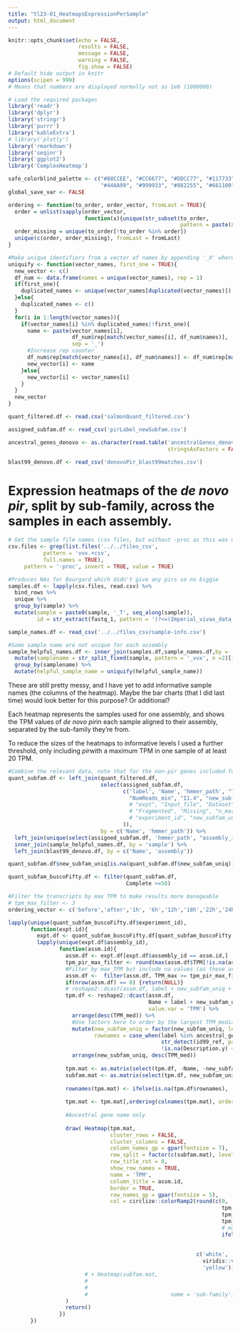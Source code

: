 ```yaml
---
title: "tl23-01_HeatmapsExpressionPerSample"
output: html_document
---
```


```r
knitr::opts_chunk$set(echo = FALSE, 
                      results = FALSE, 
                      message = FALSE, 
                      warning = FALSE,
                      fig.show = FALSE)
# Default hide output in knitr
options(scipen = 999) 
# Means that numbers are displayed normally not as 1e6 (1000000)
```

```r
# Load the required packages
library('readr')
library('dplyr')
library('stringr')
library('purrr')
library('kableExtra')
# library('plotly')
library('rmarkdown')
library('seqinr')
library('ggplot2')
library('ComplexHeatmap')

safe_colorblind_palette <- c("#88CCEE", "#CC6677", "#DDCC77", "#117733", "#332288", "#AA4499", 
                             "#44AA99", "#999933", "#882255", "#661100", "#6699CC", "#888888")
global_save_var <- FALSE
```

```r
ordering <- function(to_order, order_vector, fromLast = TRUE){
  order = unlist(sapply(order_vector, 
                        function(x){unique(str_subset(to_order, 
                                                      pattern = paste(x)))}))
  order_missing = unique(to_order[!to_order %in% order])
  unique(c(order, order_missing), fromLast = fromLast)
}
```

```r
#Make unique identifiers from a vector of names by appending '_X' where X is the number of the 'replicate'.
uniquify <- function(vector_names, first_one = TRUE){
  new_vector <- c()
  df_num <- data.frame(names = unique(vector_names), rep = 1)
  if(first_one){
    duplicated_names <- unique(vector_names[duplicated(vector_names)])
  }else{
    duplicated_names <- c()
  }
  for(i in 1:length(vector_names)){
    if(vector_names[i] %in% duplicated_names|!first_one){
      name <- paste(vector_names[i],
                    df_num$rep[match(vector_names[i], df_num$names)],
                    sep = '_')
      #Increase rep counter
      df_num$rep[match(vector_names[i], df_num$names)] <- df_num$rep[match(vector_names[i], df_num$names)] + 1
      new_vector[i] <- name
    }else{
      new_vector[i] <- vector_names[i]
    }
  }
  new_vector
}
```

```r

quant_filtered.df <- read.csv('salmonQuant_filtered.csv')

assigned_subfam.df <- read_csv('pirLabel_newSubfam.csv')

ancestral_genes_denovo <- as.character(read.table('ancestralGenes_denovo.txt', 
                                                  stringsAsFactors = FALSE)$x)

blast99_denovo.df <- read_csv('denovoPir_blast99matches.csv')

```


# Expression heatmaps of the _de novo_ _pir_\s, split by sub-family, across the samples in each assembly.

```r
# Get the sample file names (csv files, but without -proc as this was used for interrupted NF pipelines)
csv.files <- grep(list.files('../../files_csv', 
           pattern = 'vvx.+csv', 
           full.names = TRUE),
     pattern = '-proc', invert = TRUE, value = TRUE)

#Produces NAs for Bourgard which didn't give any pirs so no biggie
samples.df <- lapply(csv.files, read.csv) %>% 
  bind_rows %>% 
  unique %>% 
  group_by(sample) %>% 
  mutate(sample = paste0(sample, '_T', seq_along(sample)),
         id = str_extract(fastq_1, pattern = '(?<=(Imperial_vivax_data_copy/|/nfFetchNGS_dir(|_redownload)/fastq/)).+(?=_(trimmed_paired|SRR|ERR))'))

sample_names.df <- read_csv('../../files_csv/sample-info.csv') 

#Some sample name are not unique for each assembly
sample_helpful_names.df <- inner_join(samples.df,sample_names.df,by = 'id') %>% 
  mutate(samplename = str_split_fixed(sample, pattern = '_vvx', n =2)[1]) %>% 
  group_by(samplename) %>% 
  mutate(helpful_sample_name = uniquify(helpful_sample_name))

```

These are still pretty messy, and I have yet to add informative sample names (the columns of the heatmap). Maybe the bar charts (that I did last time) would look better for this purpose? Or additional?

Each heatmap represents the samples used for one assembly, and shows the TPM values of _de novo pir_\s in each sample aligned to their assembly, separated by the sub-family they're from. 

To reduce the sizes of the heatmaps to informative levels I used a further threshold, only including _pir_\s with a maximum TPM in one sample of at least 20 TPM.

```r
#Combine the relevant data, note that for the non-pir genes included for the heatmaps many of these will be NA.
quant_subfam.df <- left_join(quant_filtered.df, 
                             select(assigned_subfam.df, 
                                    c('label', 'Name', 'hmmer_path', "TPM_med", "TPM_max", "TPM_min", "NumReads_med", "NumReads_max", 
                                      "NumReads_min", "I1.4", "new_subfam", "new_subfam_uniq"
                                      # "expt", "Input_file", "Dataset", "Complete", "Single", "Duplicated",  "num_pir", "num_transcripts",
                                      # "Fragmented", "Missing", "n_markers", "lifecycle_stage", "location", 
                                      # "experiment_id", "new_subfam_uniq", "assembly_id"
                                    )),
                             by = c('Name', 'hmmer_path')) %>% 
  left_join(unique(select(assigned_subfam.df, 'hmmer_path', "assembly_id")), by = c('hmmer_path')) %>% 
  inner_join(sample_helpful_names.df, by = 'sample') %>%
  left_join(blast99_denovo.df, by = c('Name', 'assembly'))

quant_subfam.df$new_subfam_uniq[is.na(quant_subfam.df$new_subfam_uniq)] <- 'ref'

quant_subfam_buscoFifty.df <- filter(quant_subfam.df,
                                     Complete >=50)

#Filter the transcripts by max TPM to make results more manageable
# tpm_max_filter <- 3
ordering_vector <- c('before','after','1h', '6h','12h','18h','22h','24h','26h','30h','36h','42h','48h','7d')

lapply(unique(quant_subfam_buscoFifty.df$experiment_id), 
       function(expt.id){
         expt.df <- quant_subfam_buscoFifty.df[quant_subfam_buscoFifty.df$experiment_id == expt.id,]
         lapply(unique(expt.df$assembly_id), 
                function(assm.id){
                  assm.df <- expt.df[expt.df$assembly_id == assm.id,] 
                  tpm_pir_max_filter <- round(max(assm.df$TPM[!is.na(assm.df$E.value_fullseq)])/10)
                  #Filter by max_TPM but include na values (as these are the non-pir reference genes).
                  assm.df <-  filter(assm.df, TPM_max >= tpm_pir_max_filter | is.na(TPM_max))
                  if(nrow(assm.df) == 0) {return(NULL)}
                  # reshape2::dcast(assm.df, label + new_subfam_uniq + TPM_med ~ sample + helpful_sample_name, value.var = 'TPM') 
                  tpm.df <- reshape2::dcast(assm.df, 
                                            Name + label + new_subfam_uniq + TPM_med + id99_ref + Description.y ~ helpful_sample_name, 
                                            value.var = 'TPM') %>% 
                    arrange(desc(TPM_med)) %>% 
                    #Use factors here to order by the largest TPM_median sub-families.
                    mutate(new_subfam_uniq = factor(new_subfam_uniq, levels = unique(new_subfam_uniq)),
                           rownames = case_when(label %in% ancestral_genes_denovo ~ 'anc',
                                                str_detect(id99_ref, pattern = 'P') ~ id99_ref,
                                                !is.na(Description.y) ~ Description.y)) %>% 
                    arrange(new_subfam_uniq, desc(TPM_med))
                  
                  tpm.mat <- as.matrix(select(tpm.df, -Name, -new_subfam_uniq, -TPM_med, -id99_ref, -rownames, -label, -Description.y))
                  subfam.mat <- as.matrix(select(tpm.df, new_subfam_uniq))
                  
                  rownames(tpm.mat) <- ifelse(is.na(tpm.df$rownames), '', tpm.df$rownames)
                  
                  tpm.mat <- tpm.mat[,ordering(colnames(tpm.mat), order_vector = ordering_vector), drop = FALSE]
                  
                  #Ancestral gene name only
                  
                  draw( Heatmap(tpm.mat, 
                                cluster_rows = FALSE, 
                                cluster_columns = FALSE,
                                column_names_gp = gpar(fontsize = 7),
                                row_split = factor(c(subfam.mat), levels = unique(subfam.mat)),
                                row_title_rot = 0,
                                show_row_names = TRUE,
                                name = 'TPM',
                                column_title = assm.id,
                                border = TRUE,
                                row_names_gp = gpar(fontsize = 5),
                                col = circlize::colorRamp2(round(c(0, 
                                                                   tpm_pir_max_filter*5,
                                                                   tpm_pir_max_filter*10,
                                                                   tpm_pir_max_filter*20,
                                                                   # max(tpm.mat)/2,
                                                                   ifelse(max(tpm.mat) < 5*tpm_pir_max_filter,
                                                                          tpm_pir_max_filter*30,
                                                                          max(tpm.mat)))),
                                                           c('white',
                                                             viridis::viridis(3), 
                                                             'yellow'))) 
                        # + Heatmap(subfam.mat, 
                        #                                                  show_row_names = FALSE,
                        #                                                  column_names_gp = gpar(fontsize = 7),
                        #                          name = 'sub-family') 
                  )
                  return()
                })
       })
```
